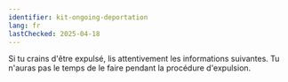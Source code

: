 ```yaml
---
identifier: kit-ongoing-deportation
lang: fr
lastChecked: 2025-04-18
---
```


Si tu crains d'être expulsé, lis attentivement les informations suivantes. Tu n'auras pas le temps de le faire pendant la procédure d'expulsion.

<BlockBox identifier="ongoing-deportation">
    <Block identifier="ongoing-deportation" collection="flyers" />
</BlockBox>
